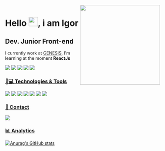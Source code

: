 <img align='right' src="https://media.giphy.com/media/3osxY9kuM2NGUfvThe/giphy.gif" width="260">

<h1 align = "justify"> Hello <img src="https://media.giphy.com/media/hvRJCLFzcasrR4ia7z/giphy.gif" width="30px">, i am Igor</h1>

## Dev. Junior Front-end

I currently work at [GENESIS](https://www.genesis.tec.br/), I'm learning at the moment **ReactJs**

[<img src="https://img.shields.io/badge/LinkedIn-0077B5?style=for-the-badge&logo=linkedin&logoColor=white" />](https://www.linkedin.com/in/igor-matos-oliveira-869a18179/r)
[<img src="https://img.shields.io/badge/Instagram-E4405F?style=for-the-badge&logo=instagram&logoColor=white" />](https://www.instagram.com/igorm_oliveita/)
[<img src = "https://img.shields.io/badge/facebook-%231877F2.svg?&style=for-the-badge&logo=facebook&logoColor=white">](https://www.facebook.com/Igor.Matos6)
[<img src = "https://img.shields.io/badge/twitter-%231DA1F2.svg?&style=for-the-badge&logo=twitter&logoColor=white">](https://twitter.com/IgorMOli)
[<img src = "https://img.shields.io/badge/Discord-7289DA?style=for-the-badge&logo=discord&logoColor=white">](mailto:natansl@gmail.com)

### [🚀💻 Technologies & Tools](#-languages-)

[<img src = "https://img.shields.io/badge/HTML5-E34F26?style=for-the-badge&logo=html5&logoColor=white">](https://github.com/IgorM-Oliveira)
[<img src = "https://img.shields.io/badge/CSS3-1572B6?style=for-the-badge&logo=css3&logoColor=white">](https://github.com/IgorM-Oliveira)
[<img src = "https://img.shields.io/badge/JavaScript-323330?style=for-the-badge&logo=javascript&logoColor=F7DF1E">](https://github.com/IgorM-Oliveira)
[<img src = "https://img.shields.io/badge/React-20232A?style=for-the-badge&logo=react&logoColor=61DAFB">](https://github.com/IgorM-Oliveira)
[<img src = "https://img.shields.io/badge/Vue.js-35495E?style=for-the-badge&logo=vuedotjs&logoColor=4FC08D">](https://github.com/IgorM-Oliveira)
[<img src = "https://img.shields.io/badge/Docker-2CA5E0?style=for-the-badge&logo=docker&logoColor=white">](https://twitter.com/IgorMOli)
[<img src = "https://img.shields.io/badge/Git-F05032?style=for-the-badge&logo=git&logoColor=white">](https://git-scm.com/)

### [📱 Contact](#-contact-)

[![](https://img.shields.io/badge/Gmail-igor.matos.oliveira.xyz%40gmail.com-lightgrey?style=for-the-badge&logo=gmail&logoColor=white)](mailto:igor.matos.oliveira.xyz@gmail.com)

### [📊 Analytics](#-analytics-)

[![Anurag's GitHub stats](https://github-readme-stats.vercel.app/api?username=igorm-oliveira&include_all_commits=true&theme=radical)](https://github.com/IgorM-Oliveira)
